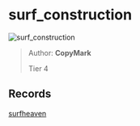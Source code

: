 
# surf_construction

![surf_construction](https://raw.githubusercontent.com/Sayt123/SurfMapPics/Maps-and-bonuses/csgo/surf_construction.jpg)

> Author: **CopyMark**
>
> Tier 4

## Records

[surfheaven](https://surfheaven.eu/map/surf_construction)
